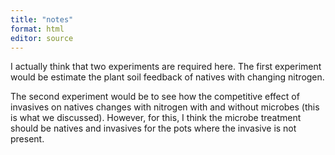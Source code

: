 ```yaml
---
title: "notes"
format: html
editor: source
---
```


I actually think that two experiments are required here. The first experiment would be estimate the plant soil feedback of natives with changing nitrogen.

The second experiment would be to see how the competitive effect of invasives on natives changes with nitrogen with and without microbes (this is what we discussed). However, for this, I think the microbe treatment should be natives and invasives for the pots where the invasive is not present.
